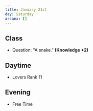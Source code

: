 ```yaml
---
title: January 21st
day: Saturday
arcana: []
---
```


## Class
- Question: "A snake." **(Knowledge +2)**

## Daytime
- Lovers Rank 11

## Evening
- Free Time